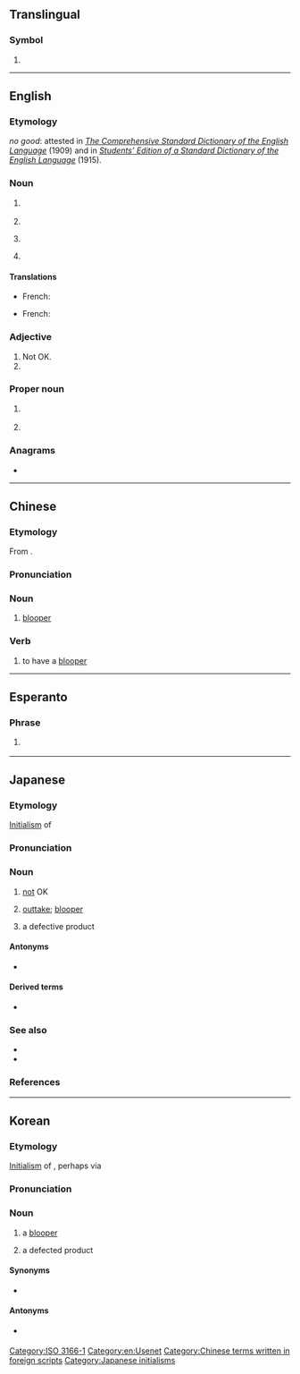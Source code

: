 {{also|-ng|-ոց|.ng|ng|nG|Ng|ng̃|Ng̃|n͠g}}
{{character info|🆖}}
==Translingual==
{{emojibox|🆖}}

===Symbol===
{{head|mul|symbol}}

# {{n-g|The [[ISO]] 3166-1 two-letter (alpha-2) code for [[Nigeria]].}}

[[Category:ISO 3166-1]]

----

==English==
===Etymology===
''no good'': attested in [https://www.google.co.jp/books/edition/The_Comprehensive_Standard_Dictionary_of/en59MGskygMC?gbpv=1&dq=%22n.+g.+No+good%22&pg=PA529&printsec=frontcover ''The Comprehensive Standard Dictionary of the English Language''] (1909) and in [https://www.google.co.jp/books/edition/Students_Edition_of_a_Standard_Dictionar/JqNDAQAAMAAJ?gbpv=1&dq=%22n.+g.+No+good%22&pg=PA906&printsec=frontcover ''Students’ Edition of a Standard Dictionary of the English Language''] (1915).

===Noun===
{{en-noun|~}}

# {{lb|en|petrochemistry}} {{initialism of|en|natural gas}}
# {{initialism of|en|nitroglycerin}}
# {{lb|en|Internet}} {{initialism of|en|newsgroup}}
# {{lb|en|rail transport}} {{initialism of|en|narrow gauge}}

====Translations====
{{trans-top|(petrochemistry) natural gas}}
* French: {{t+|fr|GN|m}} {{qualifier|gaz naturel}}
{{trans-mid}}
{{trans-bottom}}

{{trans-top|(Internet) newsgroup}}
* French: {{t+|fr|NG|m}}
{{trans-mid}}
{{trans-bottom}}

===Adjective===
{{en-adj|-}}

# Not OK. {{initialism of|en|no good}}
# {{initialism of|en|nasogastric}}

===Proper noun===
{{en-proper noun}}

# {{lb|en|Internet}} {{initialism of|en|{{w|Newgrounds}}}}
# {{init of|en|{{w|National Geographic}}}}

===Anagrams===
* {{anagrams|en|a=gn|GN}}

[[Category:en:Usenet]]

----

==Chinese==

===Etymology===
From {{bor|zh|ja|NG}}.

===Pronunciation===
{{zh-pron
|m=ēnjī
|cat=n,v
}}

===Noun===
{{zh-noun}}

# {{lb|zh|film|television}} [[blooper]]

===Verb===
{{zh-verb}}

# {{lb|zh|film|television}} to have a [[blooper]]

[[Category:Chinese terms written in foreign scripts]]

----

==Esperanto==

===Phrase===
{{head|eo|phrase}}

# {{lb|eo|Internet slang|texting}} {{initialism of|eo|ne gravas||[[it doesn't matter]], it's not important}}

----

==Japanese==

===Etymology===
[[initialism|Initialism]] of {{der|ja|en|no good}}

===Pronunciation===
{{ja-pron|エヌジー|acc=3|acc_ref=DJR,NHK}}

===Noun===
{{ja-noun|エヌ%ジー}}

# [[not]] OK
# {{lb|ja|film|television}} [[outtake]]; [[blooper]]
# {{lb|ja|manufacturing}} a defective product
#: {{syn|ja|不良品|tr=furyōhin}}

====Antonyms====
* {{ja-l|OK}}

====Derived terms====
* {{ja-r|N%Gワード|エヌ%ジー ワード}}

===See also===
* {{ja-r|エヌ}}
* {{ja-r|ジー}}

===References===
<references/>

[[Category:Japanese initialisms]]

----

==Korean==

===Etymology===
[[initialism|Initialism]] of {{der|ko|en|no good}}, perhaps via {{der|ko|ja|-}}

===Pronunciation===
{{ko-ipa|엔지}}

===Noun===
{{ko-noun|hangeul=엔지}}

# {{lb|ko|film|television}} a [[blooper]]
# {{lb|ko|manufacturing}} a defected product

====Synonyms====
* {{q|manufacturing}} {{ko-l|불량품|不良品}}

====Antonyms====
* {{q|manufacturing}} {{l|ko|OK|tr=okei}}